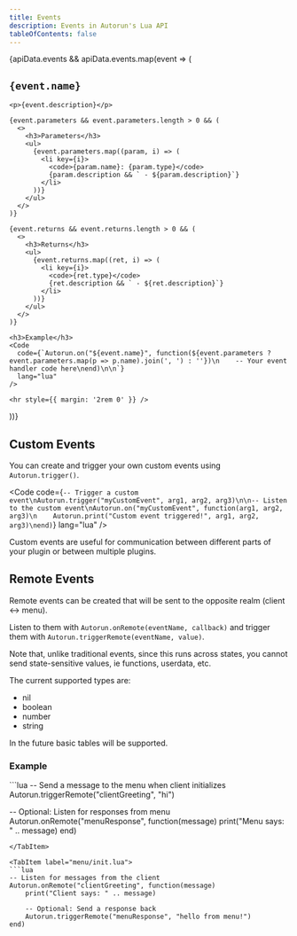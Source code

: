 ```yaml
---
title: Events
description: Events in Autorun's Lua API
tableOfContents: false
---
```



{apiData.events && apiData.events.map(event => (
  <div key={event.name}>
    <h2><RealmBadge realm={event.realm} /> <code>{event.name}</code></h2>

    <p>{event.description}</p>

    {event.parameters && event.parameters.length > 0 && (
      <>
        <h3>Parameters</h3>
        <ul>
          {event.parameters.map((param, i) => (
            <li key={i}>
              <code>{param.name}: {param.type}</code>
              {param.description && ` - ${param.description}`}
            </li>
          ))}
        </ul>
      </>
    )}

    {event.returns && event.returns.length > 0 && (
      <>
        <h3>Returns</h3>
        <ul>
          {event.returns.map((ret, i) => (
            <li key={i}>
              <code>{ret.type}</code>
              {ret.description && ` - ${ret.description}`}
            </li>
          ))}
        </ul>
      </>
    )}

    <h3>Example</h3>
    <Code
      code={`Autorun.on("${event.name}", function(${event.parameters ? event.parameters.map(p => p.name).join(', ') : ''})\n    -- Your event handler code here\nend)\n\n`}
      lang="lua"
    />

    <hr style={{ margin: '2rem 0' }} />
  </div>
))}

## Custom Events

You can create and trigger your own custom events using `Autorun.trigger()`.

<Code
  code={`-- Trigger a custom event\nAutorun.trigger("myCustomEvent", arg1, arg2, arg3)\n\n-- Listen to the custom event\nAutorun.on("myCustomEvent", function(arg1, arg2, arg3)\n    Autorun.print("Custom event triggered!", arg1, arg2, arg3)\nend)`}
  lang="lua"
/>

<Aside type="tip">
Custom events are useful for communication between different parts of your plugin or between multiple plugins.
</Aside>

## Remote Events

Remote events can be created that will be sent to the opposite realm (client \<\-\> menu).

Listen to them with `Autorun.onRemote(eventName, callback)` and trigger them with `Autorun.triggerRemote(eventName, value)`.

Note that, unlike traditional events, since this runs across states, you cannot send state-sensitive values, ie functions, userdata, etc.

The current supported types are:
- nil
- boolean
- number
- string

In the future basic tables will be supported.

### Example

<Tabs>
<TabItem label="client/init.lua">
```lua
-- Send a message to the menu when client initializes
Autorun.triggerRemote("clientGreeting", "hi")

-- Optional: Listen for responses from menu
Autorun.onRemote("menuResponse", function(message)
    print("Menu says: " .. message)
end)
```
</TabItem>

<TabItem label="menu/init.lua">
```lua
-- Listen for messages from the client
Autorun.onRemote("clientGreeting", function(message)
    print("Client says: " .. message)

    -- Optional: Send a response back
    Autorun.triggerRemote("menuResponse", "hello from menu!")
end)
```
</TabItem>
</Tabs>
